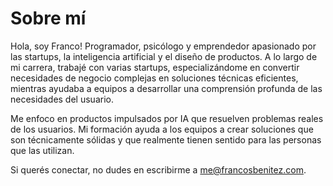 # Sobre mí

Hola, soy Franco! Programador, psicólogo y emprendedor apasionado por las startups, la inteligencia artificial y el diseño de productos. A lo largo de mi carrera, trabajé con varias startups, especializándome en convertir necesidades de negocio complejas en soluciones técnicas eficientes, mientras ayudaba a equipos a desarrollar una comprensión profunda de las necesidades del usuario.

Me enfoco en productos impulsados por IA que resuelven problemas reales de los usuarios. Mi formación ayuda a los equipos a crear soluciones que son técnicamente sólidas y que realmente tienen sentido para las personas que las utilizan.

Si querés conectar, no dudes en escribirme a me@francosbenitez.com.
